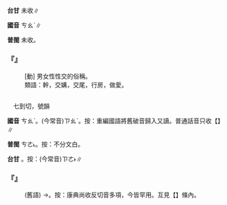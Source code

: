 
=={{ruby|肏|ㄘㄠˋ}}==



'''台甘''' 未收∥

'''國音''' <rt>ㄘㄠˋ</rt>∥

'''普閩''' 未收。

    

==='''『{{ruby|肏|ㄘㄠˋ}}』'''===
: [動] 男女性性交的俗稱。
:類語：幹，交媾，交尾，行房，做愛。
:
    

=={{ruby|造|ㄘㄠˋ}}==

　七到切，號韻

'''國音''' <rt>ㄘㄠˋ</rt>。(今常音)<rt>ㄗㄠˋ</rt>。按：重編國語將舊破音歸入又讀。普通話音只收【{{ruby|造|ㄗㄠˋ}}】∥

'''普閩''' <rt>ㄘㄜ˪</rt>{{ruby|。|ㄗㄜ˫}}。按：不分文白。

'''台甘''' {{ruby|(文)|ㄘㄜ˪}}{{ruby|，|ㄗㄜ˫}}。按：(今常音)<rt>ㄗㄜ˫</rt>∥

    

==='''『{{ruby|造|ㄘㄠˋ}}{{ruby|訪|ㄈㄤˇ}}』'''===
: (舊語) →{{ruby|造|ㄗㄠˋ}}{{ruby|訪|ㄈㄤˇ}}。按：康典尚收反切音多項，今皆罕用。互見【{{ruby|造|ㄗㄠˋ}}】條內。
    
